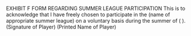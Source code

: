 EXHIBIT F
                                           FORM REGARDING
                                SUMMER LEAGUE PARTICIPATION
     This is to acknowledge that I have freely chosen to participate in the (name of appropriate summer league)
on a voluntary basis during the summer of ( ).
                              (Signature of Player)
                              (Printed Name of Player)